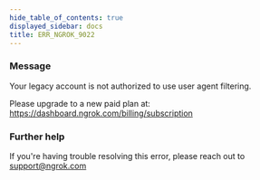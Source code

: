 ```yaml
---
hide_table_of_contents: true
displayed_sidebar: docs
title: ERR_NGROK_9022
---
```


### Message

Your legacy account is not authorized to use user agent filtering.

Please upgrade to a new paid plan at: https://dashboard.ngrok.com/billing/subscription

### Further help

If you're having trouble resolving this error, please reach out to [support@ngrok.com](mailto:support@ngrok.com?subject=Help%20with%20ERR_NGROK_9022)
